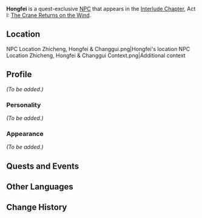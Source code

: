 {{Meta
<!-- Remove this template after adding the missing info -->
|missing_NPC_profile  = yes
}}
{{Character Infobox
|type             = Quest NPC
|image            = NPC Hongfei.png
|realname         = 
|region           = Liyue
|affiliation      = 
|title            = 
|voiceEN          = 
|voiceCN          = 
|voiceJP          = 
}}
'''Hongfei''' is a quest-exclusive [[NPC]] that appears in the [[Interlude Chapter]], Act I: [[The Crane Returns on the Wind]].

==Location==
<gallery hideaddbutton="true" captionalign="center">
NPC Location Zhicheng, Hongfei & Changgui.png|Hongfei's location
NPC Location Zhicheng, Hongfei & Changgui Context.png|Additional context
</gallery>

==Profile==
<!--detailed story/lore information goes here-->
''(To be added.)''

===Personality===
''(To be added.)''

===Appearance===
''(To be added.)''

==Quests and Events==
{{Quest Appearances}}

==Other Languages==
{{Other Languages|default_hidden = 1
|en      = Hongfei
|zhs     = 宏飞
|zhs_rm  = Hóngfēi
|zht     = 宏飛
|zht_rm  = Hóngfēi
|ja      = 宏飛
|ja_rm   = Kouhi{{Assumed}}
|ko      = 홍{{tt|비|飛}}
|ko_rm   = Hongbi
|es      = Hongfei
|fr      = Hongfei
|ru      = Хун Фэй
|th      = Hongfei
|vi      = Hongfei
|de      = Hongfei
|id      = Hongfei
|pt      = Hongfei
}}

==Change History==
{{Change History|2.4}}
<!--
==References==
{{Reflist}}-->